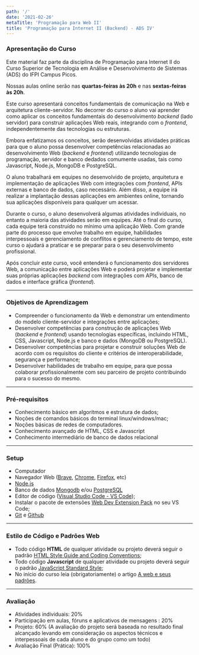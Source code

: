 ```yaml
---
path: '/'
date: '2021-02-26'
metaTitle: 'Programação para Web II'
title: 'Programação para Internet II (Backend) - ADS IV'
---
```



### Apresentação do Curso

Este material faz parte da disciplina de Programação para Internet II do 
Curso Superior de Tecnologia em Análise e Desenvolvimento de Sistemas (ADS) do IFPI Campus Picos.

<InfoMessage showIcon>
Nossas aulas online serão nas <b>quartas-feiras às 20h</b> e nas <b>sextas-feiras às 20h</b>.
</InfoMessage>

Este curso apresentará conceitos fundamentais de comunicação na Web e arquitetura cliente-servidor. No decorrer do curso o aluno vai aprender como aplicar os conceitos fundamentais do desenvolvimento _backend_ (lado servidor) para construir aplicações Web reais, integrando com o _frontend_, independentemente das tecnologias ou estruturas.

Embora enfatizamos os conceitos, serão desenvolvidas atividades práticas para que o aluno possa desenvolver competências relacionadas ao desenvolvimento Web (_backend_ e _frontend_) utilizando tecnologias de programação, servidor e banco dedados comumente usadas, tais como Javascript, Node.js, MongoDB e PostgreSQL.

O aluno trabalhará em equipes no desenvolvido de projeto, arquitetura e implementação de aplicações Web com integrações com _frontend_, APIs externas e banco de dados, caso necessário. Além disso, a equipe irá realizar a implantação dessas aplicações em ambientes online, tornando sua aplicações disponíveis para qualquer um acessar.

Durante o curso, o aluno desenvolverá algumas atividades individuais, no entanto a maioria das atividades serão em equipes. Até o final do curso, cada equipe terá construído no mínimo uma aplicação Web. Com grande parte do processo que envolve trabalho em equipe, habilidades interpessoais e gerenciamento de conflitos e gerenciamento de tempo, este curso o ajudará a praticar e se preparar para o seu desenvolvimento profissional.

Após concluir este curso, você entenderá o funcionamento dos servidores Web, a comunicação entre aplicações Web e poderá projetar e implementar suas próprias aplicações _backend_ com integrações com APIs, banco de dados e interface gráfica (_frontend_).

---

### Objetivos de Aprendizagem

- Compreender o funcionamento da Web e demonstrar um entendimento do modelo cliente-servidor e integrações entre aplicações;
- Desenvolver competências para construção de aplicações Web (_backend_ e _frontend_) usando tecnologias específicas, incluindo HTML, CSS, Javascript, Node.js e banco e dados (MongoDB ou PostgreSQL).
- Desenvolver competências para projetar e construir soluções Web de acordo com os requisitos do cliente e critérios de interoperabilidade, segurança e performance;
- Desenvolver habilidades de trabalho em equipe, para que possa colaborar profissionalmente com seu parceiro de projeto contribuindo para o sucesso do mesmo.

---

### Pré-requisitos

- Conhecimento básico em algoritmos e estrutura de dados;
- Noções de comandos básicos do terminal linux/windows/mac;
- Noções básicas de redes de computadores.
- Conhecimento avançado de HTML, CSS e Javascript
- Conhecimento intermediário de banco de dados relacional

---

### Setup

- Computador
- Navegador Web (<a href="https://brave.com/" target="_blank">Brave</a>,
  <a href="https://www.google.com/intl/pt-BR/chrome/" target="_blank">Chrome</a>, <a href="https://www.mozilla.org/en-US/firefox/new/" target="_blank">Firefox</a>, etc)
- <a href="https://nodejs.org/pt-br/download" target="_blank">Node.js</a>
- Banco de dados <a href="https://www.mongodb.com/" target="_blank">Mongodb</a> e/ou <a href="https://www.postgresql.org/" target="_blank">PostgreSQL</a>
- Editor de código (<a href="https://code.visualstudio.com/" target="_blank">Visual Studio Code - VS Code</a>);
- Instalar o pacote de extensões <a href="https://marketplace.visualstudio.com/items?itemName=jesielviana.web-dev-extension-pack" target="_blank">Web Dev Extension Pack</a> no seu VS Code;
- <a href="https://git-scm.com/" target="_blank">Git</a> e <a href="https://github.com/" target="_blank">Github</a>

---

### Estilo de Código e Padrões Web

- Todo código **HTML** de qualquer atividade ou projeto deverá
  seguir o padrão [HTML Style Guide and Coding Conventions](https://www.w3schools.com/html/html5_syntax.asp);
- Todo código **Javascript** de qualquer atividade ou projeto deverá
  seguir o padrão [JavaScript Standard Style](https://standardjs.com/);
- No início do curso leia (obrigatoriamente) o artigo
  [A web e seus padrões](https://developer.mozilla.org/pt-BR/docs/Aprender/Getting_started_with_the_web/A_web_e_seus_padr%C3%B5es).

---

### Avaliação

- Atividades individuais: 20%
- Participação em aulas, fóruns e aplicativos de mensagens : 20%
- Projeto: 60% (A avaliação do projeto será baseada no resultado final alcançado levando em consideração os aspectos técnicos e interpessoais de cada aluno e do grupo como um todo)
- Avaliação Final (Prática): 100%

